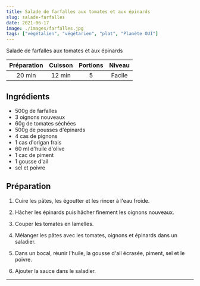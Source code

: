 ```yaml
---
title: Salade de farfalles aux tomates et aux épinards
slug: salade-farfalles
date: 2021-06-17
image: ./images/farfalles.jpg
tags: ["végétalien", "végétarien", "plat", "Planète OUI"]
---
```


<StyledParagraph>Salade de farfalles aux tomates et aux épinards</StyledParagraph>

| Préparation | Cuisson | Portions | Niveau |
| :-: | :-: | :-: | :-: |
| 20 min | 12 min | 5 | Facile |

## Ingrédients
- <ListItem>500g de farfalles</ListItem>
- <ListItem>3 oignons nouveaux</ListItem>
- <ListItem>60g de tomates séchées</ListItem>
- <ListItem>500g de pousses d'épinards</ListItem>
- <ListItem>4 cas de pignons</ListItem>
- <ListItem>1 cas d'origan frais</ListItem>
- <ListItem>60 ml d'huile d'olive</ListItem>
- <ListItem>1 cac de piment</ListItem>
- <ListItem>1 gousse d'ail</ListItem>
- <ListItem>sel et poivre</ListItem>


## Préparation

1. Cuire les pâtes, les égoutter et les rincer à l'eau froide.

2. Hâcher les épinards puis hâcher finement les oignons nouveaux.

3. Couper les tomates en lamelles.

4. Mélanger les pâtes avec les tomates, oignons et épinards dans un saladier.

5. Dans un bocal, réunir l'huile, la gousse d'ail écrasée, piment, sel et le poivre.

6. Ajouter la sauce dans le saladier.

---
